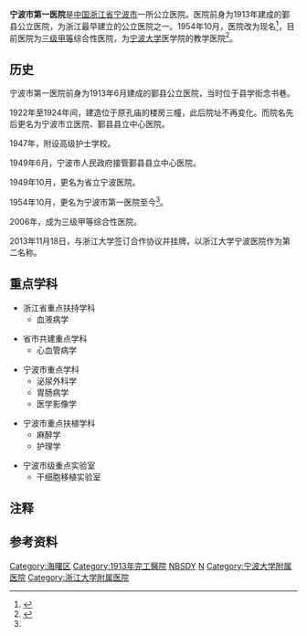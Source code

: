 {{Infobox hospital
<!-- 指引：任何未知項目應留空待其他用戶協助編輯。 -->
<!-- 以下大多數項目均為選擇性，可選擇不作任何資料輸入，但當將此模板複製至另一條目時，請將所有項目全數轉移。 -->
<!-- 完整的模板項目，請見：http://zh.wikipedia.org/wiki/Template:Infobox_hospital -->
| name        = 宁波市第一医院
| name_en     = <!-- Ningbo No.1 Hospital -->
| admin       = [[宁波市卫生健康委员会|宁波市卫生健康委员会]]
| org/group   = <!-- 在此填寫管理或營運此醫院的機構或團體名稱。 -->
| logo        = Ningbo No1 Hospital Logo.png
| logo_size   = 250px
| image       = Ningbo First Hospital, West view 20120531 2.jpg
| alt         = 宁波市第一医院2号楼国际医疗保健中心大楼西侧视图，大楼大致呈三棱柱形。
| image_size  = <!-- 此項目為選擇性，用以限制圖片的大小（預設值為 225）。 --> 
| caption     = 宁波市第一医院2号楼国际医疗保健中心大楼
| country     = {{CHN}}
| address     = [[浙江省|浙江省]][[宁波市|宁波市]][[海曙区|海曙区]]柳汀街59号
| coordinates = {{coord|29.8689705|N|121.5428181|E|region:CN_type:landmark|display=title,inline}}
| type        = [[醫院#綜合醫院|综合性医院]]
| funding     = 公立醫院
| affiliation = [[宁波大学|宁波大学]][[宁波大学医学院|医学院]]（非直属）
| patron      = <!-- 鍵入任何支持醫院營運的重要贊助人 -->
| standards   = [[三级甲等医院|三级甲等医院]]
| speciality  = <!-- 只當此醫院為專科醫院時使用。-->
| feature     = <!-- 在此填寫醫院的特色。-->
| beds        = 核定床位1600张
| healthcare  = <!-- UK:NHS. AU/CA: Medicare. ELSE freetext, e.g. Private -->
| emergency   = <!-- 在此填寫醫院所屬的創傷醫療中心級別（有關資訊請見：https://en.wikipedia.org/wiki/Trauma_center） -->
| helipad     = <!-- 在此填寫醫院的直昇機坪代碼（可使用機場代碼）。只在有確實參考支持的情況下使用。 -->
| network     = <!-- 在此鍵入醫院的網絡。 -->
| founded     = 1913年（鄞县公立医院）<br>1954年（宁波市第一医院）
| closed      = <!-- 此項目為選擇性。在此填入醫院停辦的日期。 -->
| demolished  = <!-- 此項目為選擇性。在此填入醫院被拆卸的日期。 -->
| dean        = 阮列敏
| website     = {{URL|http://www.nbdyyy.com/}}
| other_links = <!-- 鍵入其他相關網址作額外的外部參考鏈接。 -->
}}
'''宁波市第一医院'''是[[中国|中国]][[浙江省|浙江省]][[宁波市|宁波市]]一所公立医院。医院前身为1913年建成的鄞县公立医院，为浙江最早建立的公立医院之一。1954年10月，医院改为现名<ref name="shizhi-sanitation">{{cite book|title=宁波市志|year=1995|chapter=第四十四卷 卫生|publisher=中华书局|isbn=978-7-101-01507-2}}</ref>，目前医院为[[三级甲等医院|三级甲等]]综合性医院，为[[宁波大学|宁波大学]]医学院的教学医院<ref>{{cite web|url=http://www.nbdyyy.com/hospital/info.aspx?bid=19&pid=22|title=宁波第一医院简介|date=2012-09-07|accessdate=2013-09-17|archive-url=https://web.archive.org/web/20131018044219/http://www.nbdyyy.com/hospital/info.aspx?bid=19&pid=22|archive-date=2013-10-18|dead-url=yes}}</ref>。

== 历史 ==
宁波市第一医院前身为1913年6月建成的鄞县公立医院，当时位于县学街念书巷。

1922年至1924年间，建造位于原孔庙的楼房三幢，此后院址不再变化。而院名先后更名为宁波市立医院、鄞县县立中心医院。{{NoteTag|由于不少医师留学日本，鄞县公立医院成为宁波医务界的德日派，与以华美医院为首的英美派相抗衡，明争暗斗，相互攻讦。宁波沦陷时期该院为日伪霸占达四年之久。在过去旧社会里，霍乱几乎年有发生，尤以1946年盛行一时，该院曾借隔邻孔庙为附设临时时疫医院。{{cite web|title=宁波医院史话|url=http://www.nbzx.gov.cn/art/2006/11/15/art_4036_690246.html|date=2006-11-15}} }}

1947年，附设高级护士学校。

1949年6月，宁波市人民政府接管鄞县县立中心医院。

1949年10月，更名为省立宁波医院。

1954年10月，更名为宁波市第一医院至今<ref name="shizhi-sanitation" />。

2006年，成为三级甲等综合性医院。

2013年11月18日，与浙江大学签订合作协议并挂牌，以浙江大学宁波医院作为第二名称。

== 重点学科 ==
* 浙江省重点扶持学科
** 血液病学

* 省市共建重点学科
** 心血管病学

* 宁波市重点学科
** 泌尿外科学
** 胃肠病学
** 医学影像学

* 宁波市重点扶植学科
** 麻醉学
** 护理学

* 宁波市级重点实验室
** 干细胞移植实验室

== 注释 ==
{{NoteFoot}}

== 参考资料 ==
{{reflist}}
{{宁波医疗机构}}
[[Category:海曙区|Category:海曙区]]
[[Category:1913年完工醫院|Category:1913年完工醫院]]
[[Category:宁波医院|NBSDY]]
[[Category:浙江三级甲等医院|N]]
[[Category:宁波大学附属医院|Category:宁波大学附属医院]]
[[Category:浙江大学附属医院|Category:浙江大学附属医院]]